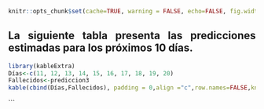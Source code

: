 

```r
knitr::opts_chunk$set(cache=TRUE, warning = FALSE, echo=FALSE, fig.width= 7)
```


<div style="text-align: justify">
##  La siguiente tabla presenta las predicciones estimadas para los próximos 10 días. 
<div/>

```r
library(kableExtra)
Días<-c(11, 12, 13, 14, 15, 16, 17, 18, 19, 20)
Fallecidos<-prediccion3
kable(cbind(Días,Fallecidos), padding = 0,align ="c",row.names=FALSE,knitr.table.format = "html")
```
```

